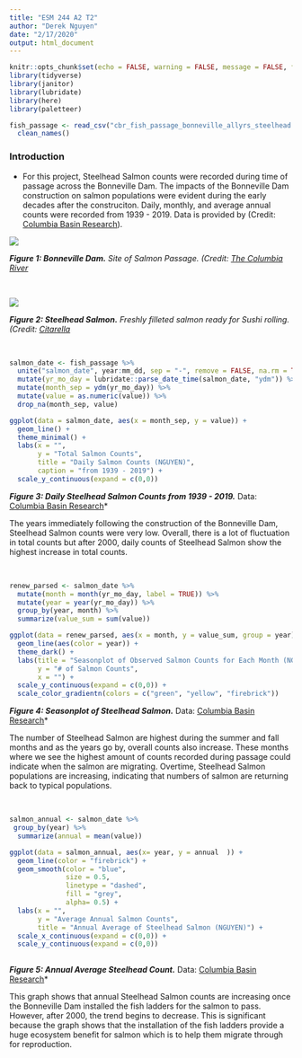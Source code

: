 ```yaml
---
title: "ESM 244 A2 T2"
author: "Derek Nguyen"
date: "2/17/2020"
output: html_document
---
```


```r
knitr::opts_chunk$set(echo = FALSE, warning = FALSE, message = FALSE, fig.align= 'center')
library(tidyverse)
library(janitor)
library(lubridate)
library(here)
library(paletteer)


```


```r
fish_passage <- read_csv("cbr_fish_passage_bonneville_allyrs_steelhead.csv") %>% 
  clean_names() 
```

### Introduction 
- For this project, Steelhead Salmon counts were recorded during time of passage across the Bonneville Dam. The impacts of the Bonneville Dam construction on salmon populations were evident during the early decades after the construciton. Daily, monthly, and average annual counts were recorded from 1939 - 2019. Data is provided by (Credit: [Columbia Basin Research](http://www.cbr.washington.edu/dart/query/adult_graph_text)). 




![](dam.jpg)

***Figure 1: Bonneville Dam.*** *Site of Salmon Passage. (Credit: [The Columbia River](http://columbiariverimages.com/Regions/Places/bonneville_dam.html)*



<br>

![](salmon.jpg)

***Figure 2: Steelhead Salmon.*** *Freshly filleted salmon ready for Sushi rolling. (Credit: [Citarella](citarella.com/wild-steelhead-salmon.html)*

<br>


```r
salmon_date <- fish_passage %>% 
  unite("salmon_date", year:mm_dd, sep = "-", remove = FALSE, na.rm = TRUE) %>% 
  mutate(yr_mo_day = lubridate::parse_date_time(salmon_date, "ydm")) %>% 
  mutate(month_sep = ydm(yr_mo_day)) %>% 
  mutate(value = as.numeric(value)) %>% 
  drop_na(month_sep, value)

ggplot(data = salmon_date, aes(x = month_sep, y = value)) +
  geom_line() +
  theme_minimal() +
  labs(x = "",
       y = "Total Salmon Counts",
       title = "Daily Salmon Counts (NGUYEN)",
       caption = "from 1939 - 2019") +
  scale_y_continuous(expand = c(0,0)) 
```

***Figure 3: Daily Steelhead Salmon Counts from 1939 - 2019.*** Data: [Columbia Basin Research](
http://www.cbr.washington.edu/dart/query/adult_graph_text)*

The years immediately following the construction of the Bonneville Dam, Steelhead Salmon counts were very low. Overall, there is a lot of fluctuation in total counts but after 2000, daily counts of Steelhead Salmon show the highest increase in total counts.


<br>


```r

renew_parsed <- salmon_date %>% 
  mutate(month = month(yr_mo_day, label = TRUE)) %>% 
  mutate(year = year(yr_mo_day)) %>% 
  group_by(year, month) %>% 
  summarize(value_sum = sum(value))

```

```r
ggplot(data = renew_parsed, aes(x = month, y = value_sum, group = year)) +
  geom_line(aes(color = year)) +
  theme_dark() +
  labs(title = "Seasonplot of Observed Salmon Counts for Each Month (NGUYEN)",
       y = "# of Salmon Counts",
       x = "") +
  scale_y_continuous(expand = c(0,0)) +
  scale_color_gradientn(colors = c("green", "yellow", "firebrick"))

```

***Figure 4: Seasonplot of Steelhead Salmon.*** Data: [Columbia Basin Research](
http://www.cbr.washington.edu/dart/query/adult_graph_text)*

The number of Steelhead Salmon are highest during the summer and fall months and as the years go by, overall counts also increase. These months where we see the highest amount of counts recorded during passage could indicate when the salmon are migrating. Overtime, Steelhead Salmon populations are increasing, indicating that numbers of salmon are returning back to typical populations. 


<br>


```r
salmon_annual <- salmon_date %>% 
 group_by(year) %>%
  summarize(annual = mean(value))

ggplot(data = salmon_annual, aes(x= year, y = annual  )) +
  geom_line(color = "firebrick") +
  geom_smooth(color = "blue",
              size = 0.5,
              linetype = "dashed",
              fill = "grey",
              alpha= 0.5) +
  labs(x = "",
       y = "Average Annual Salmon Counts",
       title = "Annual Average of Steelhead Salmon (NGUYEN)") +
  scale_x_continuous(expand = c(0,0)) +
  scale_y_continuous(expand = c(0,0))
  
```

***Figure 5: Annual Average Steelhead Count.*** Data: [Columbia Basin Research](
http://www.cbr.washington.edu/dart/query/adult_graph_text)*

This graph shows that annual Steelhead Salmon counts are increasing once the Bonneville Dam installed the fish ladders for the salmon to pass. However, after 2000, the trend begins to decrease. This is significant because the graph shows that the installation of the fish ladders provide a huge ecosystem benefit for salmon which is to help them migrate through for reproduction. 







































